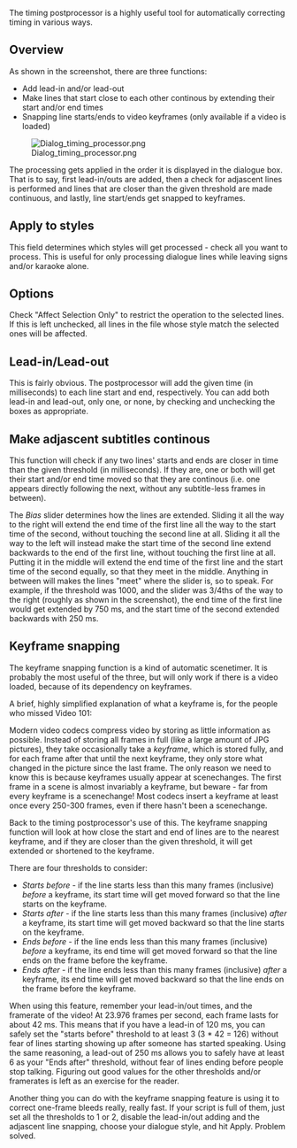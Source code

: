 The timing postprocessor is a highly useful tool for automatically correcting timing in various ways.

== Overview ==

As shown in the screenshot, there are three functions:

* Add lead-in and/or lead-out 
* Make lines that start close to each other continous by extending their start and/or end times 
* Snapping line starts/ends to video keyframes (only available if a video is loaded) 

[[Image:Dialog timing processor.png]]

The processing gets applied in the order it is displayed in the dialogue box. That is to say, first lead-in/outs are added, then a check for adjascent lines is performed and lines that are closer than the given threshold are made continuous, and lastly, line start/ends get snapped to keyframes.

== Apply to styles ==

This field determines which styles will get processed - check all you want to process. This is useful for only processing dialogue lines while leaving signs and/or karaoke alone.

== Options ==

Check "Affect Selection Only" to restrict the operation to the selected lines. If this is left unchecked, all lines in the file whose style match the selected ones will be affected.

== Lead-in/Lead-out ==

This is fairly obvious. The postprocessor will add the given time (in milliseconds) to each line start and end, respectively. You can add both lead-in and lead-out, only one, or none, by checking and unchecking the boxes as appropriate.

== Make adjascent subtitles continous ==

This function will check if any two lines' starts and ends are closer in time than the given threshold (in milliseconds). If they are, one or both will get their start and/or end time moved so that they are continous (i.e. one appears directly following the next, without any subtitle-less frames in between).

The ''Bias'' slider determines how the lines are extended. Sliding it all the way to the right will extend the end time of the first line all the way to the start time of the second, without touching the second line at all. Sliding it all the way to the left will instead make the start time of the second line extend backwards to the end of the first line, without touching the first line at all. Putting it in the middle will extend the end time of the first line and the start time of the second equally, so that they meet in the middle. Anything in between will makes the lines "meet" where the slider is, so to speak. For example, if the threshold was 1000, and the slider was 3/4ths of the way to the right (roughly as shown in the screenshot), the end time of the first line would get extended by 750 ms, and the start time of the second extended backwards with 250 ms.

== Keyframe snapping ==

The keyframe snapping function is a kind of automatic scenetimer. It is probably the most useful of the three, but will only work if there is a video loaded, because of its dependency on keyframes.

A brief, highly simplified explanation of what a keyframe is, for the people who missed Video 101:

Modern video codecs compress video by storing as little information as possible. Instead of storing all frames in full (like a large amount of JPG pictures), they take occasionally take a ''keyframe'', which is stored fully, and for each frame after that until the next keyframe, they only store what changed in the picture since the last frame. The only reason we need to know this is because keyframes usually appear at scenechanges. The first frame in a scene is almost invariably a keyframe, but beware - far from every keyframe is a scenechange! Most codecs insert a keyframe at least once every 250-300 frames, even if there hasn't been a scenechange.

Back to the timing postprocessor's use of this. The keyframe snapping function will look at how close the start and end of lines are to the nearest keyframe, and if they are closer than the given threshold, it will get extended or shortened to the keyframe.

There are four thresholds to consider:

* ''Starts before'' - if the line starts less than this many frames (inclusive) ''before'' a keyframe, its start time will get moved forward so that the line starts on the keyframe. 
* ''Starts after'' - if the line starts less than this many frames (inclusive) ''after'' a keyframe, its start time will get moved backward so that the line starts on the keyframe. 
* ''Ends before'' - if the line ends less than this many frames (inclusive) ''before'' a keyframe, its end time will get moved forward so that the line ends on the frame before the keyframe. 
* ''Ends after'' - if the line ends less than this many frames (inclusive) ''after'' a keyframe, its end time will get moved backward so that the line ends on the frame before the keyframe. 

When using this feature, remember your lead-in/out times, and the framerate of the video! At 23.976 frames per second, each frame lasts for about 42 ms. This means that if you have a lead-in of 120 ms, you can safely set the "starts before" threshold to at least 3 (3 * 42 = 126) without fear of lines starting showing up after someone has started speaking. Using the same reasoning, a lead-out of 250 ms allows you to safely have at least 6 as your "Ends after" threshold, without fear of lines ending before people stop talking. Figuring out good values for the other thresholds and/or framerates is left as an exercise for the reader.

Another thing you can do with the keyframe snapping feature is using it to correct one-frame bleeds really, really fast. If your script is full of them, just set all the thresholds to 1 or 2, disable the lead-in/out adding and the adjascent line snapping, choose your dialogue style, and hit Apply. Problem solved.